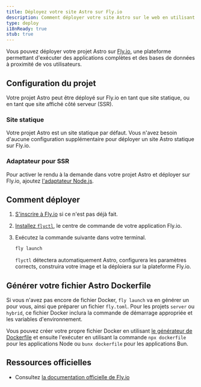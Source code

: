 ```yaml
---
title: Déployez votre site Astro sur Fly.io
description: Comment déployer votre site Astro sur le web en utilisant Fly.io.
type: deploy
i18nReady: true
stub: true
---
```


Vous pouvez déployer votre projet Astro sur [Fly.io](https://fly.io/), une plateforme permettant d'exécuter des applications complètes et des bases de données à proximité de vos utilisateurs.

## Configuration du projet

Votre projet Astro peut être déployé sur Fly.io en tant que site statique, ou en tant que site affiché côté serveur (SSR).

### Site statique

Votre projet Astro est un site statique par défaut. Vous n'avez besoin d'aucune configuration supplémentaire pour déployer un site Astro statique sur Fly.io.

### Adaptateur pour SSR

Pour activer le rendu à la demande dans votre projet Astro et déployer sur Fly.io, ajoutez [l'adaptateur Node.js](/fr/guides/integrations-guide/node/).

## Comment déployer

1. [S'inscrire à Fly.io](https://fly.io/docs/getting-started/log-in-to-fly/#first-time-or-no-fly-account-sign-up-for-fly) si ce n'est pas déjà fait.
2. [Installez `flyctl`](https://fly.io/docs/hands-on/install-flyctl/), le centre de commande de votre application Fly.io.
3. Exécutez la commande suivante dans votre terminal.

    ```bash
    fly launch
    ```

    `flyctl` détectera automatiquement Astro, configurera les paramètres corrects, construira votre image et la déploiera sur la plateforme Fly.io.

## Générer votre fichier Astro Dockerfile

Si vous n'avez pas encore de fichier Docker, `fly launch` va en générer un pour vous, ainsi que préparer un fichier `fly.toml`. Pour les projets `server` ou `hybrid`, ce fichier Docker inclura la commande de démarrage appropriée et les variables d'environnement.

Vous pouvez créer votre propre fichier Docker en utilisant [le générateur de Dockerfile](https://www.npmjs.com/package/@flydotio/dockerfile) et ensuite l'exécuter en utilisant la commande `npx dockerfile` pour les applications Node ou `bunx dockerfile` pour les applications Bun.

## Ressources officielles

- Consultez [la documentation officielle de Fly.io](https://fly.io/docs/js/frameworks/astro/)
